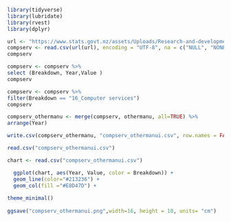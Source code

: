 ```r
library(tidyverse)
library(lubridate)
library(rvest)
library(dplyr)
```
```r
url <- "https://www.stats.govt.nz/assets/Uploads/Research-and-development-survey/Research-and-development-survey-2019/Download-data/research-and-development-survey-2019-csv.csv"
compserv <- read.csv(url(url), encoding = "UTF-8", na = c("NULL", "NONE"))
compserv
```
```r
compserv <- compserv %>%
select (Breakdown, Year,Value )
compserv
```

```r
compserv <- compserv %>%
filter(Breakdown == "16_Computer services")
compserv
```
```r
compserv_othermanu <- merge(compserv, othermanu, all=TRUE) %>%
arrange(Year)
```

```r
write.csv(compserv_othermanu, "compserv_othermanui.csv", row.names = FALSE)
```

```r
read.csv("compserv_othermanui.csv")
```

```r
chart <- read.csv("compserv_othermanui.csv")

  ggplot(chart, aes(Year, Value, color = Breakdown)) +
  geom_line(color="#213236") +
  geom_col(fill ="#E8D47D") +
    
theme_minimal()
  
ggsave("compserv_othermanui.png",width=16, height = 10, units= "cm")
```




